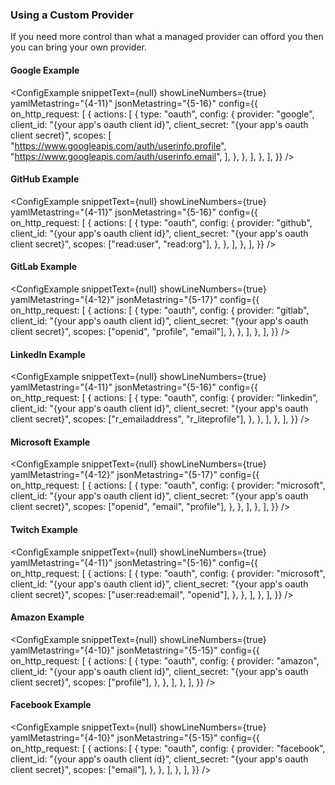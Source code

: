 
### Using a Custom Provider

If you need more control than what a managed provider can offord you then you
can bring your own provider.

#### Google Example

<ConfigExample
	snippetText={null}
	showLineNumbers={true}
	yamlMetastring="{4-11}"
	jsonMetastring="{5-16}"
	config={{
		on_http_request: [
			{
				actions: [
					{
						type: "oauth",
						config: {
							provider: "google",
							client_id: "{your app's oauth client id}",
							client_secret: "{your app's oauth client secret}",
							scopes: [
								"https://www.googleapis.com/auth/userinfo.profile",
								"https://www.googleapis.com/auth/userinfo.email",
							],
						},
					},
				],
			},
		],
	}}
/>

#### GitHub Example

<ConfigExample
	snippetText={null}
	showLineNumbers={true}
	yamlMetastring="{4-11}"
	jsonMetastring="{5-16}"
	config={{
		on_http_request: [
			{
				actions: [
					{
						type: "oauth",
						config: {
							provider: "github",
							client_id: "{your app's oauth client id}",
							client_secret: "{your app's oauth client secret}",
							scopes: ["read:user", "read:org"],
						},
					},
				],
			},
		],
	}}
/>

#### GitLab Example

<ConfigExample
	snippetText={null}
	showLineNumbers={true}
	yamlMetastring="{4-12}"
	jsonMetastring="{5-17}"
	config={{
		on_http_request: [
			{
				actions: [
					{
						type: "oauth",
						config: {
							provider: "gitlab",
							client_id: "{your app's oauth client id}",
							client_secret: "{your app's oauth client secret}",
							scopes: ["openid", "profile", "email"],
						},
					},
				],
			},
		],
	}}
/>

#### LinkedIn Example

<ConfigExample
	snippetText={null}
	showLineNumbers={true}
	yamlMetastring="{4-11}"
	jsonMetastring="{5-16}"
	config={{
		on_http_request: [
			{
				actions: [
					{
						type: "oauth",
						config: {
							provider: "linkedin",
							client_id: "{your app's oauth client id}",
							client_secret: "{your app's oauth client secret}",
							scopes: ["r_emailaddress", "r_liteprofile"],
						},
					},
				],
			},
		],
	}}
/>

#### Microsoft Example

<ConfigExample
	snippetText={null}
	showLineNumbers={true}
	yamlMetastring="{4-12}"
	jsonMetastring="{5-17}"
	config={{
		on_http_request: [
			{
				actions: [
					{
						type: "oauth",
						config: {
							provider: "microsoft",
							client_id: "{your app's oauth client id}",
							client_secret: "{your app's oauth client secret}",
							scopes: ["openid", "email", "profile"],
						},
					},
				],
			},
		],
	}}
/>

#### Twitch Example

<ConfigExample
	snippetText={null}
	showLineNumbers={true}
	yamlMetastring="{4-11}"
	jsonMetastring="{5-16}"
	config={{
		on_http_request: [
			{
				actions: [
					{
						type: "oauth",
						config: {
							provider: "microsoft",
							client_id: "{your app's oauth client id}",
							client_secret: "{your app's oauth client secret}",
							scopes: ["user:read:email", "openid"],
						},
					},
				],
			},
		],
	}}
/>

#### Amazon Example

<ConfigExample
	snippetText={null}
	showLineNumbers={true}
	yamlMetastring="{4-10}"
	jsonMetastring="{5-15}"
	config={{
		on_http_request: [
			{
				actions: [
					{
						type: "oauth",
						config: {
							provider: "amazon",
							client_id: "{your app's oauth client id}",
							client_secret: "{your app's oauth client secret}",
							scopes: ["profile"],
						},
					},
				],
			},
		],
	}}
/>

#### Facebook Example

<ConfigExample
	snippetText={null}
	showLineNumbers={true}
	yamlMetastring="{4-10}"
	jsonMetastring="{5-15}"
	config={{
		on_http_request: [
			{
				actions: [
					{
						type: "oauth",
						config: {
							provider: "facebook",
							client_id: "{your app's oauth client id}",
							client_secret: "{your app's oauth client secret}",
							scopes: ["email"],
						},
					},
				],
			},
		],
	}}
/>
